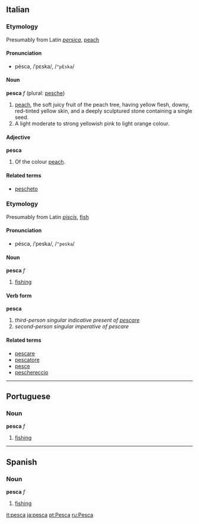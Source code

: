 ==Italian==
===Etymology===
Presumably from Latin ''[[persica]]'', [[peach]]

====Pronunciation====
*pèsca, /ˈpɛska/, /<tt>"pEska</tt>/

====Noun====
'''pesca''' ''f'' (plural: [[pesche]])

#[[peach]], the soft juicy fruit of the peach tree, having yellow flesh, downy, red-tinted yellow skin, and a deeply sculptured stone containing a single seed.
#A light moderate to strong yellowish pink to light orange colour.

====Adjective====
'''pesca'''

#Of the colour [[peach]].

====Related terms====
*[[pescheto]]

===Etymology===
Presumably from Latin ''[[piscis]]'', [[fish]]

====Pronunciation====
*pésca, /ˈpeska/, /<tt>"peska</tt>/

====Noun====
'''pesca''' ''f''<!-- no plural? -->

# [[fishing]]

====Verb form====
'''pesca'''

# ''third-person singular indicative present of [[pescare]]''
# ''second-person singular imperative of pescare''

====Related terms====
*[[pescare]]
*[[pescatore]]
*[[pesce]]
*[[peschereccio]]

----

==Portuguese==
===Noun===
'''pesca''' ''f''

# [[fishing]]

----

==Spanish==
===Noun===
'''pesca''' ''f''

# [[fishing]]

[[it:pesca]]
[[ja:pesca]]
[[pt:Pesca]]
[[ru:Pesca]]